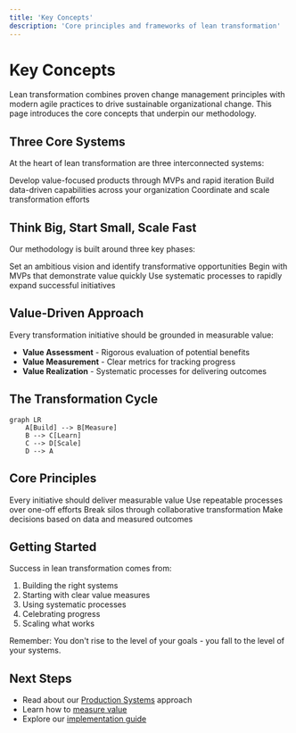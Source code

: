 ```yaml
---
title: 'Key Concepts'
description: 'Core principles and frameworks of lean transformation'
---
```


# Key Concepts

Lean transformation combines proven change management principles with modern agile practices to drive sustainable organizational change. This page introduces the core concepts that underpin our methodology.

## Three Core Systems

At the heart of lean transformation are three interconnected systems:

<CardGroup cols={3}>
  <Card title="Production Systems" icon="gears">
    Develop value-focused products through MVPs and rapid iteration
  </Card>
  <Card title="Culture Systems" icon="people">
    Build data-driven capabilities across your organization
  </Card>
  <Card title="Program Systems" icon="chart-network">
    Coordinate and scale transformation efforts
  </Card>
</CardGroup>

## Think Big, Start Small, Scale Fast

Our methodology is built around three key phases:

<Steps>
  <Step title="Think Big">
    Set an ambitious vision and identify transformative opportunities
  </Step>
  <Step title="Start Small">
    Begin with MVPs that demonstrate value quickly
  </Step>
  <Step title="Scale Fast">
    Use systematic processes to rapidly expand successful initiatives
  </Step>
</Steps>

## Value-Driven Approach

Every transformation initiative should be grounded in measurable value:

- **Value Assessment** - Rigorous evaluation of potential benefits
- **Value Measurement** - Clear metrics for tracking progress
- **Value Realization** - Systematic processes for delivering outcomes

## The Transformation Cycle

```mermaid
graph LR
    A[Build] --> B[Measure]
    B --> C[Learn]
    C --> D[Scale]
    D --> A
```

## Core Principles

<CardGroup cols={2}>
  <Card title="Value Focus" icon="bullseye">
    Every initiative should deliver measurable value
  </Card>
  <Card title="Systematic Approach" icon="diagram-project">
    Use repeatable processes over one-off efforts
  </Card>
  <Card title="Cross-Functional" icon="users-between-lines">
    Break silos through collaborative transformation
  </Card>
  <Card title="Evidence-Based" icon="chart-line">
    Make decisions based on data and measured outcomes
  </Card>
</CardGroup>

## Getting Started

Success in lean transformation comes from:

1. Building the right systems
2. Starting with clear value measures
3. Using systematic processes
4. Celebrating progress
5. Scaling what works

<Note>
  Remember: You don't rise to the level of your goals - you fall to the level of your systems.
</Note>

## Next Steps

- Read about our [Production Systems](/production-systems/value-assessment) approach
- Learn how to [measure value](/frameworks/value/measurement-framework)
- Explore our [implementation guide](/implementation/getting-started)
